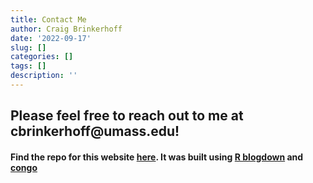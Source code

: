 ```yaml
---
title: Contact Me
author: Craig Brinkerhoff
date: '2022-09-17'
slug: []
categories: []
tags: []
description: ''
---
```

## Please feel free to reach out to me at cbrinkerhoff@umass.edu!

#### Find the repo for this website <a href="https://github.com/craigbrinkerhoff/craigbrinkerhoff.github.io" target="_blank">here</a>. It was built using <a href="https://github.com/rstudio/blogdown" target="_blank">R blogdown</a> and <a href="https://github.com/jpanther/congo" target="_blank">congo</a>